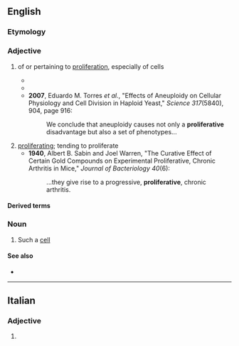 ==English==

===Etymology===
{{suffix|en|proliferate|ive}}

===Adjective===
{{en-adj}}

# {{lb|en|not comparable|cytology}} of or pertaining to [[proliferation]], especially of cells
#* {{quote-book|en|year=1988|author=Nydia G. Testa|author2=Robert Peter Gale|title=Hematopoiesis: Long-Term Effects of Chemotherapy and Radiation|publisher=Informa Health Care|isbn=082477938X|page=327
|passage=...stem cells may thus lose some of their '''proliferative''' potential and thus 'age'...}}
#* {{quote-book|en|year=2000|author=Yvonne A.|author2=Christopher R. Barnett|title=Aging: Methods and Protocols|publisher=Humana Press|isbn=0896035824|page=40
|passage=cultures of cells may be considered to have reached the end of their '''proliferative''' lifespan when the cell number fails to double.}}
#* '''2007''', Eduardo M. Torres ''et al.'', "Effects of Aneuploidy on Cellular Physiology and Cell Division in Haploid Yeast," ''Science 317''(5840), 904, page 916:
#*: We conclude that aneuploidy causes not only a '''proliferative''' disadvantage but also a set of phenotypes...
# [[proliferating]]; tending to proliferate
#* '''1940''', Albert B. Sabin and Joel Warren, "The Curative Effect of Certain Gold Compounds on Experimental Proliferative, Chronic Arthritis in Mice," ''Journal of Bacteriology 40''(6):
#*: ...they give rise to a progressive, '''proliferative''', chronic arthritis.

====Derived terms====
{{der3|en
|myeloproliferative
|antiproliferative
|proliferatively
|lymphoproliferative
|hyperproliferative
|nonproliferative
|membranoproliferative
|immunoproliferative
|fibroproliferative
|mesangioproliferative
|hypoproliferative
|vasculoproliferative}}

===Noun===
{{en-noun}}

# Such a [[cell]]

====See also====
* {{l|en|proliferational}}

----

==Italian==

===Adjective===
{{head|it|adjective form|g=f-p}}

# {{adj form of|it|proliferativo||f|p}}
